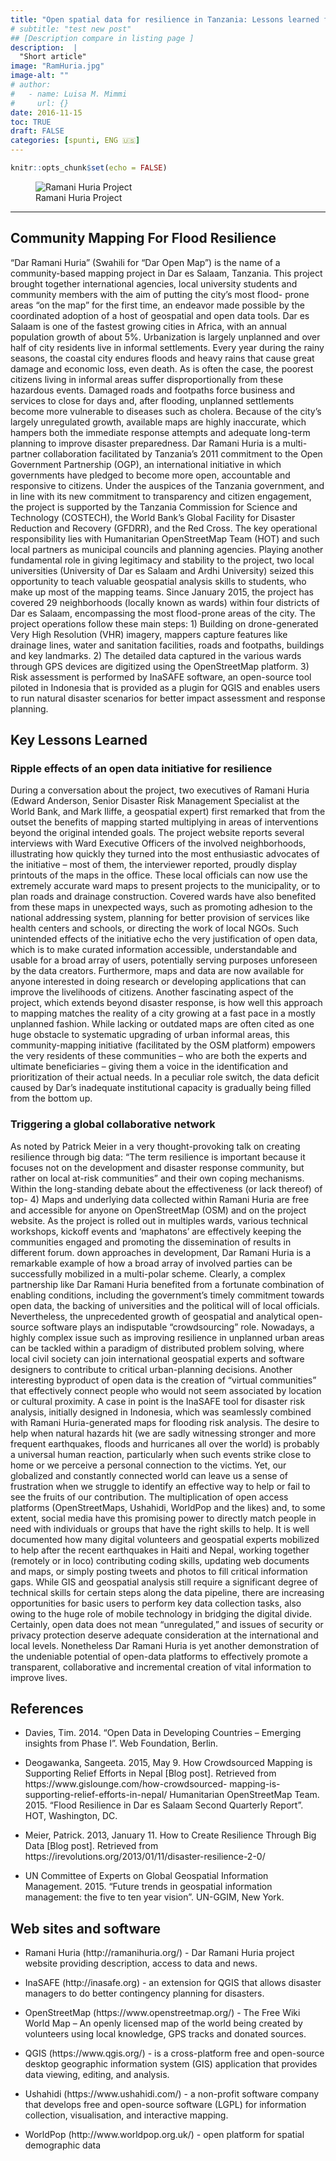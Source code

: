 ```yaml
---
title: "Open spatial data for resilience in Tanzania: Lessons learned from *Dar Ramani Huria*"
# subtitle: "test new post"
## [Description compare in listing page ]
description:  |
  "Short article"
image: "RamHuria.jpg"
image-alt: ""
# author:
#   - name: Luisa M. Mimmi
#     url: {}
date: 2016-11-15
toc: TRUE
draft: FALSE
categories: [spunti, ENG 🇺🇸]
---
```



```r
knitr::opts_chunk$set(echo = FALSE)
```

![Ramani Huria Project](RamHuria.jpg) 

--- 
<!-- ![Dar Ramani Huria logo](../../static/post/RamHuria.jpg) -->

## Community Mapping For Flood Resilience
“Dar Ramani Huria” (Swahili for “Dar Open Map”) is the name of a community-based mapping project in Dar es Salaam, Tanzania. This project brought together international agencies, local university students and community members with the aim of putting the city’s most flood- prone areas “on the map” for the first time, an endeavor made possible by the coordinated adoption of a host of geospatial and open data tools.
Dar es Salaam is one of the fastest growing cities in Africa, with an annual population growth of about 5%. Urbanization is largely unplanned and over half of city residents live in informal settlements. Every year during the rainy seasons, the coastal city endures floods and heavy rains that cause great damage and economic loss, even death. As is often the case, the poorest citizens living in informal areas suffer disproportionally from these hazardous events. Damaged roads and footpaths force business and services to close for days and, after flooding, unplanned settlements become more vulnerable to diseases such as cholera. Because of the city’s largely unregulated growth, available maps are highly inaccurate, which hampers both the immediate response attempts and adequate long-term planning to improve disaster preparedness.
Dar Ramani Huria is a multi-partner collaboration facilitated by Tanzania’s 2011 commitment to the Open Government Partnership (OGP), an international initiative in which governments have pledged to become more open, accountable and responsive to citizens. Under the auspices of the Tanzania government, and in line with its new commitment to transparency and citizen engagement, the project is supported by the Tanzania Commission for Science and Technology (COSTECH), the World Bank’s Global Facility for Disaster Reduction and Recovery (GFDRR), and the Red Cross. The key operational responsibility lies with Humanitarian OpenStreetMap Team (HOT) and such local partners as municipal councils and planning agencies. Playing another fundamental role in giving legitimacy and stability to the project, two local universities (University of Dar es Salaam and Ardhi University) seized this opportunity to teach valuable geospatial analysis skills to students, who make up most of the mapping teams.
Since January 2015, the project has covered 29 neighborhoods (locally known as wards) within four districts of Dar es Salaam, encompassing the most flood-prone areas of the city.
The project operations follow these main steps:
1) Building on drone-generated Very High Resolution (VHR) imagery, mappers capture features like drainage lines, water and sanitation facilities, roads and footpaths, buildings and key landmarks.
 2) The detailed data captured in the various wards through GPS devices are digitized using the OpenStreetMap platform.
3) Risk assessment is performed by InaSAFE software, an open-source tool piloted in Indonesia that is provided as a plugin for QGIS and enables users to run natural disaster scenarios for better impact assessment and response planning.

## Key Lessons Learned

### Ripple effects of an open data initiative for resilience
During a conversation about the project, two executives of Ramani Huria (Edward Anderson, Senior Disaster Risk Management Specialist at the World Bank, and Mark Iliffe, a geospatial expert) first remarked that from the outset the benefits of mapping started multiplying in areas of interventions beyond the original intended goals. The project website reports several interviews with Ward Executive Officers of the involved neighborhoods, illustrating how quickly they turned into the most enthusiastic advocates of the initiative – most of them, the interviewer reported, proudly display printouts of the maps in the office. These local officials can now use the extremely accurate ward maps to present projects to the municipality, or to plan roads and drainage construction. Covered wards have also benefited from these maps in unexpected ways, such as promoting adhesion to the national addressing system, planning for better provision of services like health centers and schools, or directing the work of local NGOs. Such unintended effects of the initiative echo the very justification of open data, which is to make curated information accessible, understandable and usable for a broad array of users, potentially serving purposes unforeseen by the data creators. Furthermore, maps and data are now available for anyone interested in doing research or developing applications that can improve the livelihoods of citizens.
Another fascinating aspect of the project, which extends beyond disaster response, is how well this approach to mapping matches the reality of a city growing at a fast pace in a mostly unplanned fashion. While lacking or outdated maps are often cited as one huge obstacle to systematic upgrading of urban informal areas, this community-mapping initiative (facilitated by the OSM platform) empowers the very residents of these communities – who are both the experts and ultimate beneficiaries – giving them a voice in the identification and prioritization of their actual needs. In a peculiar role switch, the data deficit caused by Dar’s inadequate institutional capacity is gradually being filled from the bottom up.


### Triggering a global collaborative network
As noted by Patrick Meier in a very thought-provoking talk on creating resilience through big data: “The term resilience is important because it focuses not on the development and disaster response community, but rather on local at-risk communities” and their own coping mechanisms. Within the long-standing debate about the effectiveness (or lack thereof) of top-
 4) Maps and underlying data collected within Ramani Huria are free and accessible for anyone
 on OpenStreetMap (OSM) and on the project website. As the project is rolled out in multiples
 wards, various technical workshops, kickoff events and ‘maphatons’ are effectively keeping the
 communities engaged and promoting the dissemination of results in different forum.
 down approaches in development, Dar Ramani Huria is a remarkable example of how a broad array of involved parties can be successfully mobilized in a multi-polar scheme. Clearly, a complex partnership like Dar Ramani Huria benefited from a fortunate combination of enabling conditions, including the government’s timely commitment towards open data, the backing of universities and the political will of local officials. Nevertheless, the unprecedented growth of geospatial and analytical open-source software plays an indisputable “crowdsourcing” role. Nowadays, a highly complex issue such as improving resilience in unplanned urban areas can be tackled within a paradigm of distributed problem solving, where local civil society can join international geospatial experts and software designers to contribute to critical urban-planning decisions. Another interesting byproduct of open data is the creation of “virtual communities” that effectively connect people who would not seem associated by location or cultural proximity. A case in point is the InaSAFE tool for disaster risk analysis, initially designed in Indonesia, which was seamlessly combined with Ramani Huria-generated maps for flooding risk analysis.
The desire to help when natural hazards hit (we are sadly witnessing stronger and more frequent earthquakes, floods and hurricanes all over the world) is probably a universal human reaction, particularly when such events strike close to home or we perceive a personal connection to the victims. Yet, our globalized and constantly connected world can leave us a sense of frustration when we struggle to identify an effective way to help or fail to see the fruits of our contribution. The multiplication of open access platforms (OpenStreetMaps, Ushahidi, WorldPop and the likes) and, to some extent, social media have this promising power to directly match people in need with individuals or groups that have the right skills to help. It is well documented how many digital volunteers and geospatial experts mobilized to help after the recent earthquakes in Haiti and Nepal, working together (remotely or in loco) contributing coding skills, updating web documents and maps, or simply posting tweets and photos to fill critical information gaps. While GIS and geospatial analysis still require a significant degree of technical skills for certain steps along the data pipeline, there are increasing opportunities for basic users to perform key data collection tasks, also owing to the huge role of mobile technology in bridging the digital divide.
Certainly, open data does not mean “unregulated,” and issues of security or privacy protection deserve adequate consideration at the international and local levels. Nonetheless Dar Ramani Huria is yet another demonstration of the undeniable potential of open-data platforms to effectively promote a transparent, collaborative and incremental creation of vital information to improve lives.

## References
+ Davies, Tim. 2014. "Open Data in Developing Countries – Emerging insights from Phase I”. Web Foundation, Berlin.

+ Deogawanka, Sangeeta. 2015, May 9. How Crowdsourced Mapping is Supporting Relief Efforts in Nepal [Blog post]. Retrieved from https://www.gislounge.com/how-crowdsourced- mapping-is-supporting-relief-efforts-in-nepal/
   Humanitarian OpenStreetMap Team. 2015. "Flood Resilience in Dar es Salaam Second Quarterly Report”. HOT, Washington, DC.

+ Meier, Patrick. 2013, January 11. How to Create Resilience Through Big Data [Blog
post]. Retrieved from https://irevolutions.org/2013/01/11/disaster-resilience-2-0/

+ UN Committee of Experts on Global Geospatial Information Management. 2015. "Future trends in geospatial information management: the five to ten year vision”. UN-GGIM, New York.

## Web sites and software
+ Ramani Huria (http://ramanihuria.org/) - Dar Ramani Huria project website providing description, access to data and news.

+ InaSAFE (http://inasafe.org) - an extension for QGIS that allows disaster managers to do better contingency planning for disasters.

+ OpenStreetMap (https://www.openstreetmap.org/) - The Free Wiki World Map – An openly licensed map of the world being created by volunteers using local knowledge, GPS tracks and donated sources.

+ QGIS (https://www.qgis.org/) - is a cross-platform free and open-source desktop geographic information system (GIS) application that provides data viewing, editing, and analysis. 

+ Ushahidi (https://www.ushahidi.com/) - a non-profit software company that develops free and open-source software (LGPL) for information collection, visualisation, and interactive
   mapping.

+ WorldPop (http://www.worldpop.org.uk/) - open platform for spatial demographic data 
 

